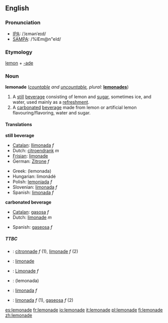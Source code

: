 ==English==

===Pronunciation===
*[[w:IPA|IPA]]: /ˌlɛmənˈeɪd/
*[[w:SAMPA|SAMPA]]: /%lEm@n"eId/

===Etymology===
[[lemon]] + [[-ade]]

===Noun===
'''lemonade''' (''[[countable]] and [[uncountable]], plural:'' '''[[lemonades]]''')

# A [[still]] [[beverage]] consisting of lemon and [[sugar]], sometimes ice, and water, used mainly as a [[refreshment]].
# A [[carbonated]] [[beverage]] made from lemon or artificial lemon flavouring/flavoring, water and sugar.

====Translations====

'''still beverage'''
{{top}}
*[[Catalan]]: [[llimonada]] ''f''
*Dutch: [[citroendrank]] ''m''
*[[Frisian]]: [[limonade]]
*German: [[Zitrone]] ''f''
{{mid}}
*Greek: (lemonada)
*Hungarian: limonádé
*Polish: [[lemoniada]] ''f''
*Slovenian: [[limonada]] ''f''
*Spanish: [[limonada]] ''f''
{{bottom}}

'''carbonated beverage'''
{{top}}
*[[Catalan]]: [[gasosa]] ''f''
*Dutch: [[limonade]] ''m''
{{mid}}
*Spanish: [[gaseosa]] ''f''
{{bottom}}

=====TTBC=====
{{checktrans}}
*{{ttbc|French}}: [[citronnade]] ''f'' (1), [[limonade]] ''f'' (2)
*{{ttbc|Frisian}}: [[limonade]]
*{{ttbc|German}}: [[Limonade]] ''f''
*{{ttbc|Greek}}: (lemonada)
*{{ttbc|Slovenian}}: [[limonada]] ''f''
*{{ttbc|Spanish}}: [[limonada]] ''f'' (1), [[gaseosa]] ''f'' (2)

[[es:lemonade]]
[[fr:lemonade]]
[[io:lemonade]]
[[it:lemonade]]
[[pl:lemonade]]
[[fi:lemonade]]
[[zh:lemonade]]